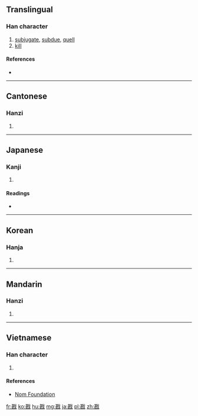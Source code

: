 ==Translingual==

===Han character===
{{Han char|rn=62|rad=戈|as=09|sn=13|four=4375<sub>0</sub>|canj=廿女戈 (TVI)|ids=⿰[[甚]][[戈]]}}

# [[subjugate]], [[subdue]], [[quell]]
# [[kill]]

====References====
* {{Han ref|kx=0413.170|dkj=11616|dj=0756.110|hdz=21408.110|uh=6221|ud=25121|bh=B760|bd=46944}}

----

==Cantonese==

===Hanzi===
{{yue-hanzi|jyut=ham1|y=ham1}}

# {{defn|lang=yue|sort=戈09}}

----

==Japanese==

===Kanji===
{{ja-kanji|grade=|rs=戈09}}

# {{defn|lang=ja|sort=戈09}}

====Readings====
* {{ja-readings|on=[[かん]] (kan), [[ちん]] (chin)|kun=[[かつ]] (katsu)}}

----

==Korean==

===Hanja===
{{ko-hanja|hangeul=감|eumhun=|rv=gam|mr=kam|y=kam}}

# {{defn|lang=ko|sort=戈09}}

----

==Mandarin==

===Hanzi===
{{cmn-hanzi|pin=[[kān]] ([[kan1]])|wg=k'an<sup>1</sup>}}

# {{defn|lang=cmn|sort=戈09}}

----

==Vietnamese==

===Han character===
{{vi-readings|rs=戈09| hanviet = kham}}

# {{defn|lang=vi|sort=戈09}}

====References====
*[http://nomfoundation.org/common/nom_details.php?codepoint=6221 Nom Foundation]

[[fr:戡]]
[[ko:戡]]
[[hu:戡]]
[[mg:戡]]
[[ja:戡]]
[[pl:戡]]
[[zh:戡]]